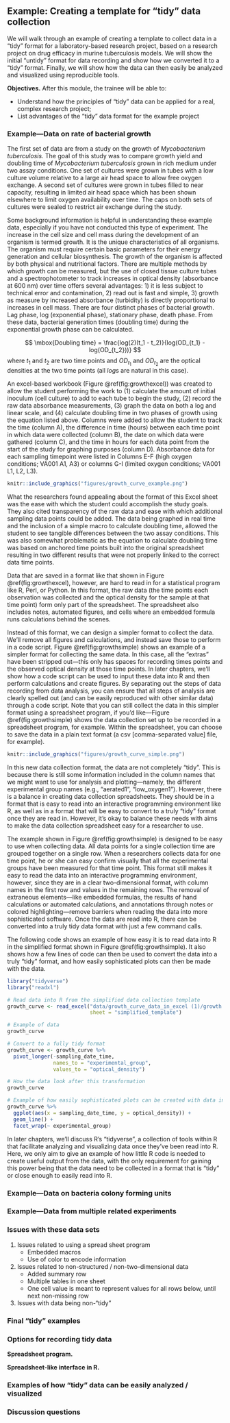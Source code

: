 ## Example: Creating a template for "tidy" data collection {#module5}

We will walk through an example of creating a template to collect data in a
"tidy" format for a laboratory-based research project, based on a research
project on drug efficacy in murine tuberculosis models. We will show the initial
"untidy" format for data recording and show how we converted it to a "tidy"
format. Finally, we will show how the data can then easily be analyzed and
visualized using reproducible tools.

**Objectives.** After this module, the trainee will be able to:

- Understand how the principles of "tidy" data can be applied for a real, complex research project;
- List advantages of the "tidy" data format for the example project 

### Example---Data on rate of bacterial growth 

The first set of data are from a study on the growth of *Mycobacterium
tuberculosis*. The goal of this study was to compare growth yield and doubling
time of *Mycobacterium tuberculosis* grown in rich medium under two assay
conditions. One set of cultures were grown in tubes with a low culture volume
relative to a large air head space to allow free oxygen exchange. A second set
of cultures were grown in tubes filled to near capacity, resulting in limited
air head space which has been shown elsewhere to limit oxygen availability over
time. The caps on both sets of cultures were sealed to restrict air exchange
during the study.

Some background information is helpful in understanding these example data,
especially if you have not conducted this type of experiment. The increase in
the cell size and cell mass during the development of an organism is termed
growth. It is the unique characteristics of all organisms. The organism must
require certain basic parameters for their energy generation and cellular
biosynthesis. The growth of the organism is affected by both physical and
nutritional factors. There are multiple methods by which growth can be measured,
but the use of closed tissue culture tubes and a spectrophotometer to track
increases in optical density (absorbance at 600 nm) over time offers several
advantages: 1) it is less subject to technical error and contamination, 2) read
out is fast and simple, 3) growth as measure by increased absorbance (turbidity)
is directly proportional to increases in cell mass. There are four distinct
phases of bacterial growth. Lag phase, log (exponential phase), stationary
phase, death phase. From these data, bacterial generation times (doubling time)
during the exponential growth phase can be calculated.

$$
\mbox{Doubling time} = \frac{log(2)(t_1 - t_2)}{log(OD_{t_1} - log(OD_{t_2}))}
$$
where $t_1$ and $t_2$ are two time points and $OD_{t_1}$ and $OD_{t_2}$ are the 
optical densities at the two time points (all $log$s are natural in this case).

An excel-based workbook (Figure \@ref(fig:growthexcel)) was created to allow the
student performing the work to (1) calculate the amount of initial inoculum
(cell culture) to add to each tube to begin the study, (2) record the raw data
absorbance measurements, (3) graph the data on both a log and linear scale, and
(4) calculate doubling time in two phases of growth using the equation listed
above. Columns were added to allow the student to track the time (column A), the
difference in time (hours) between each time point in which data were collected
(column B), the date on which data were gathered (column C), and the time in
hours for each data point from the start of the study for graphing purposes
(column D). Absorbance data for each sampling timepoint were listed in Columns
E-F (high oxygen conditions; VA001 A1, A3) or columns G-I (limited oxygen
conditions; VA001 L1, L2, L3).

```r
knitr::include_graphics("figures/growth_curve_example.png")
```

What the researchers found appealing about the format of this Excel sheet was
the ease with which the student could accomplish the study goals. They also
cited transparency of the raw data and ease with which additional sampling data
points could be added. The data being graphed in real time and the inclusion of
a simple macro to calculate doubling time, allowed the student to see tangible
differences between the two assay conditions. This was also somewhat problematic
as the equation to calculate doubling time was based on anchored time points
built into the original spreadsheet resulting in two different results that were
not properly linked to the correct data time points.

Data that are saved in a format like that shown in Figure \@ref(fig:growthexcel), 
however, are hard to read in for a statistical program like R, Perl, or Python.
In this format, the raw data (the time points each observation was collected and
the optical density for the sample at that time point) form only part of the 
spreadsheet. The spreadsheet also includes notes, automated figures, and 
cells where an embedded formula runs calculations behind the scenes.

Instead of this format, we can design a simpler format to collect the data. We'll
remove all figures and calculations, and instead save those to perform in a 
code script. Figure \@ref(fig:growthsimple) shows an example of a simpler 
format for collecting the same data. In this case, all the "extras" have been 
stripped out---this only has spaces for recording times points and the observed
optical density at those time points. In later chapters, we'll show how a code
script can be used to input these data into R and then perform calculations
and create figures. By separating out the steps of data recording from 
data analysis, you can ensure that all steps of analysis are clearly spelled 
out (and can be easily reproduced with other similar data) through a code 
script. Note that you can still collect the data in this simpler format using
a spreadsheet program, if you'd like---Figure \@ref(fig:growthsimple) shows 
the data collection set up to be recorded in a spreadsheet program, for example.
Within the spreadsheet, you can choose to save the data in a plain text format
(a csv [comma-separated value] file, for example).

```r
knitr::include_graphics("figures/growth_curve_simple.png")
```
In this new data collection format, the data are not completely "tidy". This is because
there is still some information included in the column names that we might want to use 
for analysis and plotting---namely, the different experimental group names (e.g., 
"aerated1", "low_oxygen1"). However, there is a balance in creating data collection 
spreadsheets. They should be in a format that is easy to read into an interactive 
programming environment like R, as well as in a format that will be easy to convert
to a truly "tidy" format once they are read in. However, it's okay to balance these
needs with aims to make the data collection spreadsheet easy for a researcher to use.

The example shown in Figure \@ref(fig:growthsimple) is designed to be easy to use 
when collecting data. All data points for a single collection time are grouped together
on a single row. When a researchers collects data for one time point, he or she can 
easy confirm visually that all the experimental groups have been measured for that 
time point. This format still makes it easy to read the data into an interactive 
programming environment, however, since they are in a clear two-dimensional format, 
with column names in the first row and values in the remaining rows. The removal of
extraneous elements---like embedded formulas, the results of hand calculations or 
automated calculations, and annotations through notes or colored highlighting---remove
barriers when reading the data into more sophisticated software. Once the data are
read into R, there can be converted into a truly tidy data format with just a few
command calls. 

The following code shows an example of how easy it is to read data into R in the simplified
format shown in Figure \@ref(fig:growthsimple). It also shows how a few lines of code
can then be used to convert the data into a truly "tidy" format, and how easily 
sophisticated plots can then be made with the data.

```r
library("tidyverse")
library("readxl")

# Read data into R from the simplified data collection template
growth_curve <- read_excel("data/growth_curve_data_in_excel (1)/growth curve data_GR.xls", 
                           sheet = "simplified_template")

# Example of data
growth_curve

# Convert to a fully tidy format
growth_curve <- growth_curve %>% 
  pivot_longer(-sampling_date_time, 
               names_to = "experimental_group", 
               values_to = "optical_density")

# How the data look after this transformation
growth_curve

# Example of how easily sophisticated plots can be created with data in this format
growth_curve %>% 
  ggplot(aes(x = sampling_date_time, y = optical_density)) + 
  geom_line() + 
  facet_wrap(~ experimental_group)
```
In later chapters, we'll discuss R's "tidyverse", a collection of tools within R
that facilitate analyzing and visualizing data once they've been read into R. Here, we
only aim to give an example of how little R code is needed to create useful output from
the data, with the only requirement for gaining this power being that the data need to 
be collected in a format that is "tidy" or close enough to easily read into R.

### Example---Data on bacteria colony forming units

### Example---Data from multiple related experiments



### Issues with these data sets

1. Issues related to using a spread sheet program
    - Embedded macros
    - Use of color to encode information
2. Issues related to non-structured / non-two-dimensional data
    - Added summary row
    - Multiple tables in one sheet
    - One cell value is meant to represent values for all rows below, until next
      non-missing row
3. Issues with data being non-"tidy"

### Final "tidy" examples

### Options for recording tidy data

**Spreadsheet program.**

**Spreadsheet-like interface in R.**

### Examples of how "tidy" data can be easily analyzed / visualized




### Discussion questions

